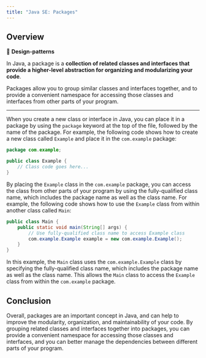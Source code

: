 ```yaml
---
title: "Java SE: Packages"
---
```


## Overview

::: {.summary}
📘 **Design-patterns**

In Java, a package is a **collection of related classes and interfaces that provide a higher-level abstraction for organizing and modularizing your code**.

Packages allow you to group similar classes and interfaces together, and to provide a convenient namespace for accessing those classes and interfaces from other parts of your program.
:::

---


When you create a new class or interface in Java, you can place it in a package by using the `package` keyword at the top of the file, followed by the name of the package. For example, the following code shows how to create a new class called `Example` and place it in the `com.example` package:

``` java
package com.example;

public class Example {
    // Class code goes here...
}
```

By placing the `Example` class in the `com.example` package, you can access the class from other parts of your program by using the fully-qualified class name, which includes the package name as well as the class name. For example, the following code shows how to use the `Example` class from within another class called `Main`:

``` java
public class Main {
    public static void main(String[] args) {
        // Use fully-qualified class name to access Example class
        com.example.Example example = new com.example.Example();
    }
}

```

In this example, the `Main` class uses the `com.example.Example` class by specifying the fully-qualified class name, which includes the package name as well as the class name. This allows the `Main` class to access the `Example` class from within the `com.example` package.

## Conclusion

Overall, packages are an important concept in Java, and can help to improve the modularity, organization, and maintainability of your code. By grouping related classes and interfaces together into packages, you can provide a convenient namespace for accessing those classes and interfaces, and you can better manage the dependencies between different parts of your program.
